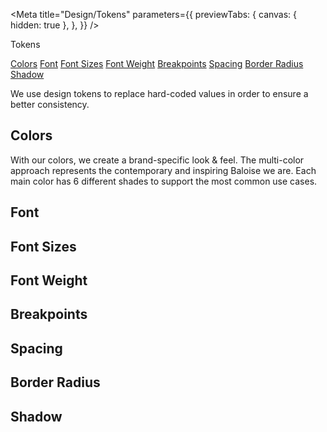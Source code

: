 
<Meta
  title="Design/Tokens"
  parameters={{
    previewTabs: {
      canvas: { hidden: true },
    },
  }}
/>

<bal-doc-banner subtitle="Design">Tokens</bal-doc-banner>

<bal-doc-tabs>
  <a href="#colors">Colors</a>
  <a href="#font">Font</a>
  <a href="#font-sizes">Font Sizes</a>
  <a href="#font-weight">Font Weight</a>
  <a href="#breakpoints">Breakpoints</a>
  <a href="#spacing">Spacing</a>
  <a href="#border-radius">Border Radius</a>
  <a href="#shadow">Shadow</a>
</bal-doc-tabs>

<bal-doc-lead>We use design tokens to replace hard-coded values in order to ensure a better consistency.</bal-doc-lead>

<h2 id="colors">Colors</h2>

With our colors, we create a brand-specific look & feel. The multi-color approach represents the contemporary and inspiring Baloise we are.
Each main color has 6 different shades to support the most common use cases.

<bal-doc-tokens-colors></bal-doc-tokens-colors>

<h2 id="font">Font</h2>

<bal-doc-tokens-font></bal-doc-tokens-font>

<h2 id="font-sizes">Font Sizes</h2>

<bal-doc-tokens-font-sizes></bal-doc-tokens-font-sizes>

<h2 id="font-weight">Font Weight</h2>

<bal-doc-tokens-font-weight></bal-doc-tokens-font-weight>

<h2 id="breakpoints">Breakpoints</h2>

<bal-doc-tokens-breakpoints></bal-doc-tokens-breakpoints>

<h2 id="spacing">Spacing</h2>

<bal-doc-tokens-spacing></bal-doc-tokens-spacing>

<h2 id="border-radius">Border Radius</h2>

<bal-doc-tokens-radius></bal-doc-tokens-radius>

<h2 id="shadow">Shadow</h2>

<bal-doc-tokens-shadow></bal-doc-tokens-shadow>

<bal-doc-github link="/stories/design/tokens.stories.mdx"></bal-doc-github>
